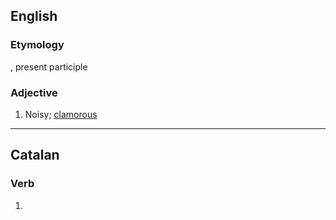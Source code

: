 {{also|vociférant}}
==English==

===Etymology===
{{etyl|la|en}} {{m|la|vociferans}}, present participle

===Adjective===
{{en-adj}}

# Noisy; [[clamorous]]

----

==Catalan==

===Verb===
{{head|ca|verb form}}

# {{ca-verb form of|t=pres|m=ptc|vociferar}}